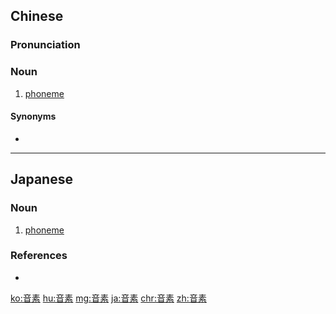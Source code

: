 ==Chinese==
{{zh-forms}}

===Pronunciation===
{{zh-pron
|m=yīnsù
|c=jam1 sou3
|mn=qz,xm,zz:im-sò͘
|ma=Zh-yinsù.ogg
|cat=n
}}

===Noun===
{{zh-noun}}

# {{lb|zh|phonology}} [[phoneme]]

====Synonyms====
* {{zh-l|音位}}

{{zh-cat|Phonetics}}

----

==Japanese==
{{ja-kanjitab|おん|そ|yomi=on}}

===Noun===
{{ja-noun|おんそ}}

# {{lb|ja|phonology|sort=おんそ}} [[phoneme]]

===References===
* {{R:Shogakukan}}

[[ko:音素]]
[[hu:音素]]
[[mg:音素]]
[[ja:音素]]
[[chr:音素]]
[[zh:音素]]